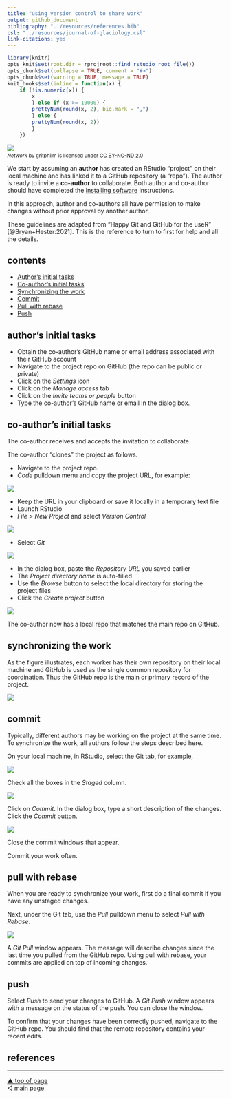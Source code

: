 ```yaml
---
title: "using version control to share work"
output: github_document
bibliography: "../resources/references.bib"
csl: "../resources/journal-of-glaciology.csl"
link-citations: yes
---
```


```r
library(knitr)
opts_knit$set(root.dir = rprojroot::find_rstudio_root_file())
opts_chunk$set(collapse = TRUE, comment = "#>")
opts_chunk$set(warning = TRUE, message = TRUE) 
knit_hooks$set(inline = function(x) {
	if (!is.numeric(x)) { 
		x 
		} else if (x >= 10000) { 
		prettyNum(round(x, 2), big.mark = ",")
		} else {
		prettyNum(round(x, 2))
		}
	})
```

![](../resources/network.jpg)
<small>
<br>
<i>Network</i> by gritphilm is licensed under <a href="https://creativecommons.org/licenses/by-nc-nd/2.0/legalcode">CC BY-NC-ND 2.0</a>
<br>
</small>

We start by assuming an **author** has created an RStudio "project" on their local machine and has linked it to a GitHub repository (a "repo"). The author is ready to invite a **co-author** to collaborate. Both author and co-author should have completed the [Installing software](p001-install-software.md) instructions.

In this approach, author and co-authors all have permission to make changes without prior approval by another author. 

These guidelines are adapted from "Happy Git and GitHub for the useR"  [@Bryan+Hester:2021]. This is the reference to turn to first for help and all the details.




## contents

- [Author's initial tasks] 
- [Co-author's initial tasks] 
- [Synchronizing the work] 
- [Commit] 
- [Pull with rebase] 
- [Push] 



## author's initial tasks

- Obtain the co-author's GitHub name or email address associated with their GitHub account 
- Navigate to the project repo on GitHub (the repo can be public or private)
- Click on the *Settings* icon 
- Click on the *Manage access* tab 
- Click on the *Invite teams or people* button 
- Type the co-author's GitHub name or email in the dialog box. 



## co-author's initial tasks

The co-author receives and accepts the invitation to collaborate.  

The co-author "clones" the project as follows. 

- Navigate to the project repo. 
- *Code* pulldown menu and copy the project URL, for example: 

![](../resources/git-collab-001.png)

- Keep the URL in your clipboard or save it locally in a temporary text file 
- Launch RStudio
- *File > New Project* and select *Version Control* 

![](../resources/git-collab-002.png)

- Select *Git*

![](../resources/git-collab-003.png)

- In the dialog box, paste the *Repository URL* you saved earlier 
- The *Project directory name* is auto-filled 
- Use the *Browse* button to select the local directory for storing the project files 
- Click the *Create project* button

![](../resources/git-collab-004.png)

The co-author now has a local repo that matches the main repo on GitHub. 



## synchronizing the work

As the figure illustrates, each worker has their own repository on their local machine and GitHub is used as the single common repository for coordination. Thus the GitHub repo is the main or primary record of the project. 

![](../resources/git-collab-005.png)




## commit

Typically, different authors may be working on the project at the same time. To synchronize the work, all authors follow the steps described here.

On your local machine, in RStudio, select the Git tab, for example, 

![](../resources/git-collab-006.png)

Check all the boxes in the *Staged* column. 

![](../resources/git-collab-007.png)

Click on *Commit*. In the dialog box, type a short description of the changes. Click the *Commit* button. 

![](../resources/git-collab-008.png)

Close the commit windows that appear. 

Commit your work often. 



## pull with rebase

When you are ready to synchronize your work, first do a final commit if you have any unstaged changes. 

Next, under the Git tab, use the *Pull* pulldown menu to select *Pull with Rebase*. 

![](../resources/git-collab-009.png)

A *Git Pull* window appears. The message will describe changes since the last time you pulled from the GitHub repo. Using pull with rebase, your commits are applied on top of incoming changes.  



## push 

Select *Push* to send your changes to GitHub.  A *Git Push* window appears with a message on the status of the push. You can close the window. 

To confirm that your changes have been correctly pushed, navigate to the GitHub repo. You should find that the remote repository contains your recent edits. 







## references

<div id="refs"></div>










***
<a href="#top">&#9650; top of page</a>    
[&#9665; main page](../README.md)
